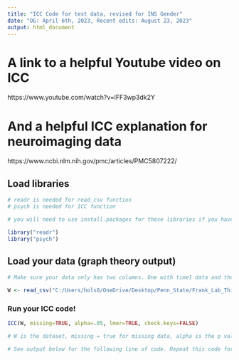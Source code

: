 ---
title: "ICC Code for test data, revised for INS Gender"
date: "OG: April 6th, 2023, Recent edits: August 23, 2023"
output: html_document
---

# A link to a helpful Youtube video on ICC
https://www.youtube.com/watch?v=lFF3wp3dk2Y

# And a helpful ICC explanation for neuroimaging data
https://www.ncbi.nlm.nih.gov/pmc/articles/PMC5807222/

## Load libraries
```{r}

# readr is needed for read_csv function
# psych is needed for ICC function

# you will need to use install.packages for these libraries if you have not done so previously. library is used to load the packages once they are already installed.

library("readr")
library("psych")

```

## Load your data (graph theory output)
```{r}

# Make sure your data only has two columns. One with time1 data and the second with time2 data. 

W <- read_csv("C:/Users/hols0/OneDrive/Desktop/Penn_State/Frank_Lab_Things/PAHEALTH/ICC/ICC_calcs.csv")

```

### Run your ICC code!
```{r}

ICC(W, missing=TRUE, alpha=.05, lmer=TRUE, check.keys=FALSE)

# W is the dataset, missing = true for missing data, alpha is the p value you are testing, lmer handles missing data as well, check.keys reverses items that are negatively correlated with total score.   

# See output below for the following line of code. Repeat this code for however many datasets you need. 


```